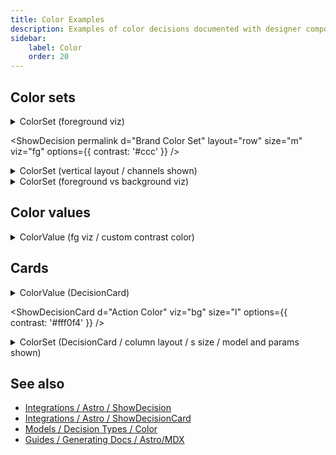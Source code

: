 ```yaml
---
title: Color Examples
description: Examples of color decisions documented with designer components.
sidebar:
    label: Color
    order: 20
---
```



## Color sets

<details>
<summary>ColorSet (foreground viz)</summary>
```mdx
<ShowDecision d="Brand Color Set" value={false} size="m"  viz="fg" options={{ contrast: '#ccc' }} />
````

</details>

<ShowDecision
    permalink
    d="Brand Color Set"
    layout="row"
    size="m"
    viz="fg"
    options={{ contrast: '#ccc' }}
/>

<details>
<summary>ColorSet (vertical layout / channels shown)</summary>

```mdx
<ShowDecision d="Pink Palette" value="rgb" layout="column" />
<ShowDecision d="Heat Map Color Set" value="hsl" layout="column" />
```

</details>

<LayoutGrid>
    <ShowDecision d="Pink Palette" value="rgb" layout="column" />
    <ShowDecision d="Heat Map Color Set" value="hsl" layout="column" />
</LayoutGrid>

<details>
<summary>ColorSet (foreground vs background viz)</summary>

```mdx
<ShowDecision
    d="Content Foreground Scale"
    layout="column"
    size="m"
    viz="fg"
    options={{ contrast: 'oklch(17% 0 0deg)' }}
/>

<ShowDecision
    permalink
    d="Content Background Scale"
    layout="column"
    size="m"
    viz="bg"
    options={{ contrast: 'oklch(83% 0.02 0deg)' }}
/>
```

</details>

<LayoutGrid>
    <ShowDecision
        permalink
        d="Content Foreground Scale"
        layout="column"
        size="m"
        viz="fg"
        options={{ contrast: 'oklch(17% 0 0deg)' }}
    />
    <ShowDecision
        permalink
        d="Content Background Scale"
        layout="column"
        size="m"
        viz="bg"
        options={{ contrast: 'oklch(83% 0.02 0deg)' }}
    />

</LayoutGrid>

## Color values

<details>
<summary>ColorValue (fg viz / custom contrast color)</summary>

```mdx
<ShowDecision d="Action Color" size="l" viz="fg" options={{ contrast: 'oklch(17% 0 0deg)' }} />

<ShowDecision
    d="Action Constrast Color"
    size="l"
    viz="bg"
    options={{ contrast: 'oklch(48% 0.15 0deg) ' }}
/>
```

</details>

<LayoutGrid>
    <ShowDecision
        d="Action Color"
        size="l"
        viz="fg"
        options={{ contrast: 'oklch(17% 0 0deg)' }}
    />
    <ShowDecision
        d="Action Constrast Color"
        size="l"
        viz="bg"
        options={{ contrast: '#181011' }}
    />

</LayoutGrid>

## Cards

<details>
<summary>ColorValue (DecisionCard)</summary>

```mdx
<ShowDecisionCard d="Action Color" viz="bg" size="l" options={{ contrast: '#fff0f4' }} />
```

</details>

<ShowDecisionCard d="Action Color" viz="bg" size="l" options={{ contrast: '#fff0f4' }} />

<details>
<summary>ColorSet (DecisionCard / column layout / s size / model and params shown)</summary>

```mdx
<ShowDecisionCard d="Heat Map Color Set" layout="column" size="s" model params />
```

</details>

<ShowDecisionCard d="Heat Map Color Set" layout="column" size="s" model params />

## See also

-   [Integrations / Astro / ShowDecision](/integrations/Astro/ShowDecision)
-   [Integrations / Astro / ShowDecisionCard](/integrations/Astro/ShowDecisionCard)
-   [Models / Decision Types / Color](/models/decision-types#color)
-   [Guides / Generating Docs / Astro/MDX](/guides/generating-documentation/using-astro-components-in-mdx/)
